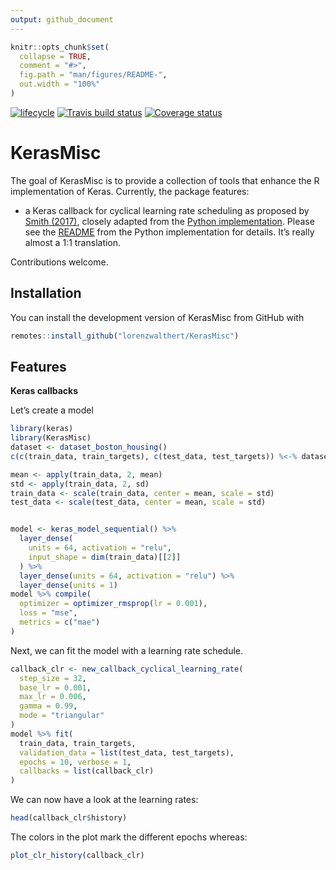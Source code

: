 ```yaml
---
output: github_document
---
```


<!-- README.md is generated from README.Rmd. Please edit that file -->

```r
knitr::opts_chunk$set(
  collapse = TRUE,
  comment = "#>",
  fig.path = "man/figures/README-",
  out.width = "100%"
)
```

[![lifecycle](https://img.shields.io/badge/lifecycle-experimental-orange.svg)](https://www.tidyverse.org/lifecycle/#experimental)
[![Travis build status](https://travis-ci.org/lorenzwalthert/KerasMisc.svg?branch=master)](https://travis-ci.org/lorenzwalthert/KerasMisc)
[![Coverage status](https://codecov.io/gh/lorenzwalthert/KerasMisc/branch/master/graph/badge.svg)](https://codecov.io/github/lorenzwalthert/KerasMisc?branch=master)

# KerasMisc

The goal of KerasMisc is to provide a collection of tools that enhance the R
implementation of Keras. Currently, the package features:

* a Keras callback for cyclical learning rate scheduling as proposed by 
  [Smith (2017)](https://arxiv.org/abs/1506.01186), closely adapted from the 
  [Python implementation](https://github.com/bckenstler/CLR). Please see the 
  [README](https://github.com/bckenstler/CLR) from the Python 
  implementation for details. It's really almost a 1:1 translation.

Contributions welcome.

## Installation

You can install the development version of KerasMisc from GitHub with

```r
remotes::install_github("lorenzwalthert/KerasMisc")
```

## Features

**Keras callbacks**

Let's create a model
```r
library(keras)
library(KerasMisc)
dataset <- dataset_boston_housing()
c(c(train_data, train_targets), c(test_data, test_targets)) %<-% dataset

mean <- apply(train_data, 2, mean)
std <- apply(train_data, 2, sd)
train_data <- scale(train_data, center = mean, scale = std)
test_data <- scale(test_data, center = mean, scale = std)


model <- keras_model_sequential() %>%
  layer_dense(
    units = 64, activation = "relu",
    input_shape = dim(train_data)[[2]]
  ) %>%
  layer_dense(units = 64, activation = "relu") %>%
  layer_dense(units = 1)
model %>% compile(
  optimizer = optimizer_rmsprop(lr = 0.001),
  loss = "mse",
  metrics = c("mae")
)
```

Next, we can fit the model with a learning rate schedule.
```r
callback_clr <- new_callback_cyclical_learning_rate(
  step_size = 32,
  base_lr = 0.001,
  max_lr = 0.006,
  gamma = 0.99,
  mode = "triangular"
)
model %>% fit(
  train_data, train_targets,
  validation_data = list(test_data, test_targets),
  epochs = 10, verbose = 1,
  callbacks = list(callback_clr)
)
```

We can now have a look at the learning rates:
```r
head(callback_clr$history)
```

The colors in the plot mark the different epochs whereas:
```r
plot_clr_history(callback_clr)

```

